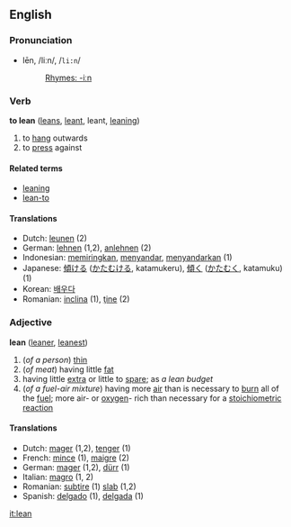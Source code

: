 ==English==
===Pronunciation===
*lēn, /liːn/, /<tt>li:n</tt>/
*:[[Rhymes:English:-iːn|Rhymes: -iːn]]

=== Verb ===
{{en-infl-reg-consonant|lean||}}

'''to lean''' ([[leans]], [[leant]], leant, [[leaning]])

# to [[hang]] outwards
# to [[press]] against

==== Related terms ====
*[[leaning]]
*[[lean-to]]

==== Translations ====
*Dutch: [[leunen]] (2)
*German: [[lehnen]] (1,2), [[anlehnen]] (2)
*Indonesian: [[miring|memiringkan]], [[sandar|menyandar]], [[sandar|menyandarkan]] (1)
*Japanese: [[傾ける]] ([[かたむける]], katamukeru), [[傾く]] ([[かたむく]], katamuku) (1)
*Korean: [[배우다]] 
*Romanian: [[inclina]] (1), [[ţine]] (2)

=== Adjective ===
'''lean''' ([[leaner]], [[leanest]])

#(''of a person'') [[thin]]
#(''of meat'') having little [[fat]]
#having little [[extra]] or little to [[spare]]; as ''a lean budget''
#(''of a fuel-air mixture'') having more [[air]] than is necessary to [[burn]] all of the [[fuel]]; more air- or [[oxygen]]- rich than necessary for a [[stoichiometric]] [[reaction]]

==== Translations ====
*Dutch: [[mager]] (1,2), [[tenger]] (1)
*French: [[mince]] (1), [[maigre]] (2)
*German: [[mager]] (1,2), [[dürr]] (1)
*Italian: [[magro]] (1, 2)
*Romanian: [[subţire]] (1) [[slab]] (1,2)
*Spanish: [[delgado]] (1), [[delgada]] (1)

[[it:lean]]